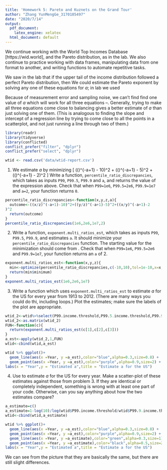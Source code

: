 ```yaml
---
title: 'Homework 5: Pareto and Kuznets on the Grand Tour'
author: "Zhang YunMengGe_3170105497"
date: "2020/7/14"
output: 
  pdf_document:
    latex_engine: xelatex
  html_document: default
---
```



We continue working with the World Top Incomes Database [https://wid.world], and the Pareto distribution, as in the lab.  We also continue to practice working with data frames, manipulating data from one format to another, and writing functions to automate repetitive tasks.

We saw in the lab that if the upper tail of the income distribution followed a perfect Pareto distribution, then
\begin{eqnarray}
\label{eqn:1percent-vs-0.1-percent}
\left(\frac{P99}{P99.9}\right)^{-a+1}  & = & 10\\
\left(\frac{P99.5}{P99.9}\right)^{-a+1} & = & 5\\
\left(\frac{P99}{P99.5}\right)^{-a+1} & = & 2
\label{eqn:1percent-vs-0.5-percent}
\end{eqnarray}
We could estimate the Pareto exponent by solving any one of these equations for $a$; in lab we used
\begin{equation}
a = 1 - \frac{\log{10}}{\log{(P99/P99.9)}} ~,
\label{eqn:exponent-from-quantile-ratio}
\end{equation}

Because of measurement error and sampling noise, we can't find find one value of $a$ which will work for all three equations \eqref{eqn:1percent-vs-0.1-percent}--\eqref{eqn:1percent-vs-0.5-percent}.  Generally, trying to make all three equations come close to balancing gives a better estimate of $a$ than just solving one of them.  (This is analogous to finding the slope and intercept of a regression line by trying to come close to all the points in a scatterplot, and not just running a line through two of them.)

```r
library(readr)
library(tidyverse)
library(conflicted)
conflict_prefer("filter", "dplyr")
conflict_prefer("select", "dplyr")
```
```r
wtid <- read.csv('data/wtid-report.csv')
```


1. We estimate $a$ by minimizing
\[
\left(\left(\frac{P99}{P99.9}\right)^{-a+1} - 10\right)^2 + \left(\left(\frac{P99.5}{P99.9}\right)^{-a+1} - 5\right)^2 +  \left(\left(\frac{P99}{P99.5}\right)^{-a+1} - 2\right)^2
\]
Write a function, `percentile_ratio_discrepancies`, which takes as inputs `P99`, `P99.5`, `P99.9` and `a`, and returns the value of the expression above.  Check that when `P99=1e6`, `P99.5=2e6`, `P99.9=1e7` and `a=2`, your function returns `0`.
```r
percentile_ratio_discrepancies<-function(x,y,z,a){
  outcome<-((x/z)^(-a+1)-10)^2+((y/z)^(-a+1)-5)^2+((x/y)^(-a+1)-2
)^2
  return(outcome)
}
percentile_ratio_discrepancies(1e6,2e6,1e7,2)
```

2. Write a function, `exponent.multi_ratios_est`, which takes as inputs `P99`, `P99.5`, `P99.9`, and estimates `a`.  It should minimize your `percentile_ratio_discrepancies` function.  The starting value for the minimization should come from \eqref{eqn:exponent-from-quantile-ratio}.  Check that when `P99=1e6`, `P99.5=2e6` and `P99.9=1e7`, your function returns an `a` of 2.

```r
exponent.multi_ratios_est<-function(x,y,z){
  min<-optimize(percentile_ratio_discrepancies,c(-10,10),tol=1e-10,x=x,y=y,z=z)
  return(min$minimum)
}
exponent.multi_ratios_est(1e6,2e6,1e7)
```

3. Write a function which uses  `exponent.multi_ratios_est` to estimate $a$ for the US for every year from 1913 to 2012.  (There are many ways you could do thi, including loops.)  Plot the estimates; make sure the labels of the plot are appropriate.
```r
wtid_2<-wtid%>%select(P99.income.threshold,P99.5.income.threshold,P99.9.income.threshold)
wtid_2<-as.matrix(wtid_2)
FUN<-function(c){
  return(exponent.multi_ratios_est(c[1],c[2],c[3]))
}
a_est<-apply(wtid_2,1,FUN)
wtid<-cbind(wtid,a_est)
```
```r
wtid %>% ggplot()+
  geom_line(aes(x =Year, y =a_est),color="blue",alpha=0.3,size=0.8) +
  geom_point(aes(x =Year, y =a_est),color="purple",alpha=0.9,size=2) +
labs(x = "Year",y = "Estimated a",title = "Estimate a for the US")
```

4. Use \eqref{eqn:exponent-from-quantile-ratio} to estimate $a$ for the US for every year.  Make a scatter-plot of these estimates against those from problem 3.  If they are identical or completely independent, something is wrong with at least one part of your code.  Otherwise, can you say anything about how the two estimates compare?

```r
a_estimate=c()
a_estimate=1-log(10)/log(wtid$P99.income.threshold/wtid$P99.9.income.threshold)
wtid<-cbind(wtid,a_estimate)
```
```r
wtid %>% ggplot()+
  geom_line(aes(x =Year, y =a_est),color="blue",alpha=0.3,size=0.8) +
  geom_point(aes(x =Year, y =a_est),color="purple",alpha=0.9,size=2) +
  geom_line(aes(x =Year, y =a_estimate),color="green",alpha=0.3,size=1) +
  geom_point(aes(x =Year, y =a_estimate),color="black",alpha=0.5,size=2) +
labs(x = "Year",y = "Estimated a",title = "Estimate a for the US")
```

We can see from the picture that they are basically the same, but there are still slight differences.